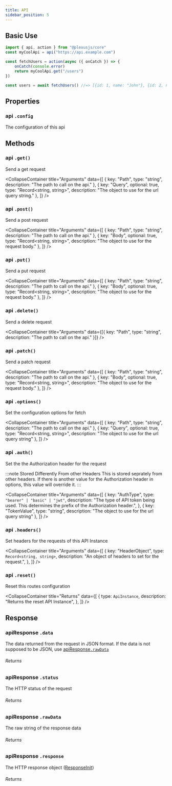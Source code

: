 ```yaml
---
title: API
sidebar_position: 5
---
```



## Basic Use

```ts
import { api, action } from "@plexusjs/core"
const myCoolApi = api("https://api.example.com")

const fetchUsers = action(async ({ onCatch }) => {
	onCatch(console.error)
	return myCoolApi.get("/users")
})

const users = await fetchUsers() //=> [{id: 1, name: "John"}, {id: 2, name: "Jane"}] or something
```

## Properties

### api `.config`

The configuration of this api

## Methods

### api `.get()`

Send a get request

<CollapseContainer
	title="Arguments"
	data={[
		{ key: "Path", type: "string", description: "The path to call on the api." },
		{ key: "Query", optional: true, type: "Record<string, string>", description: "The object to use for the url query string." },
	]}
/>

### api `.post()`

Send a post request

<CollapseContainer
	title="Arguments"
	data={[
		{ key: "Path", type: "string", description: "The path to call on the api." },
		{ key: "Body", optional: true, type: "Record<string, string>", description: "The object to use for the request body." },
	]}
/>

### api `.put()`

Send a put request

<CollapseContainer
	title="Arguments"
	data={[
		{ key: "Path", type: "string", description: "The path to call on the api." },
		{ key: "Body", optional: true, type: "Record<string, string>", description: "The object to use for the request body." },
	]}
/>

### api `.delete()`

Send a delete request

<CollapseContainer title="Arguments" data={[{ key: "Path", type: "string", description: "The path to call on the api." }]} />

### api `.patch()`

Send a patch request

<CollapseContainer
	title="Arguments"
	data={[
		{ key: "Path", type: "string", description: "The path to call on the api." },
		{ key: "Body", optional: true, type: "Record<string, string>", description: "The object to use for the request body." },
	]}
/>

### api `.options()`

Set the configuration options for fetch

<CollapseContainer
	title="Arguments"
	data={[
		{ key: "Path", type: "string", description: "The path to call on the api." },
		{ key: "Query", optional: true, type: "Record<string, string>", description: "The object to use for the url query string" },
	]}
/>

### api `.auth()`

Set the the Authorization header for the request

:::note Stored Differently From other Headers
This is stored seprately from other headers. If there is another value for the Authorization header in options, this value will override it.
:::

<CollapseContainer
	title="Arguments"
	data={[
		{
			key: "AuthType",
			type: `"bearer" | "basic" | "jwt"`,
			description: "The type of API token being used. This determines the prefix of the Authorization header.",
		},
		{ key: "TokenValue", type: "string", description: "The object to use for the url query string" },
	]}
/>

### api `.headers()`

Set headers for the requests of this API Instance

<CollapseContainer
	title="Arguments"
	data={[
		{
			key: "HeaderObject",
			type: `Record<string, string>`,
			description: "An object of headers to set for the request.",
		},
	]}
/>

### api `.reset()`

Reset this routes configuration

<CollapseContainer
	title="Returns"
	data={[
		{
			type: `ApiInstance`,
			description: "Returns the reset API Instance",
		},
	]}
/>

## Response

### apiResponse `.data`

The data returned from the request in JSON format. If the data is not supposed to be JSON, use [apiResponse`.rawData`](#apiresponse-rawdata)

<h6>Returns</h6>

### apiResponse `.status`

The HTTP status of the request

<h6>Returns</h6>

### apiResponse `.rawData`

The raw string of the response data

<h6>Returns</h6>

### apiResponse `.response`

The HTTP response object ([ResponseInit](https://developer.mozilla.org/en-US/docs/Web/API/Response/Response))

<h6>Returns</h6>

